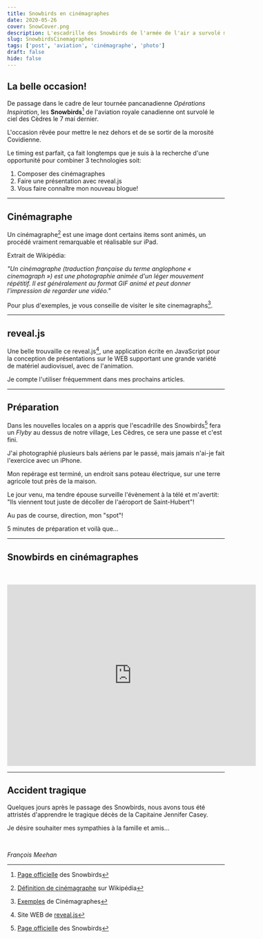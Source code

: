 ```yaml
---
title: Snowbirds en cinémagraphes
date: 2020-05-26
cover: SnowCover.png
description: L'escadrille des Snowbirds de l'armée de l'air a survolé mon patelin, présentation de cinémagraphes.
slug: SnowbirdsCinemagraphes
tags: ['post', 'aviation', 'cinémagraphe', 'photo']
draft: false
hide: false
---
```


## La belle occasion!


De passage dans le cadre de leur tournée pancanadienne *Opérations Inspiration*, les **Snowbirds**[^1] de l'aviation royale canadienne ont survolé le ciel des Cèdres le 7 mai dernier.


L'occasion rêvée pour mettre le nez dehors et de se sortir de la morosité Covidienne.


Le timing est parfait, ça fait longtemps que je suis à la recherche d'une opportunité pour combiner 3 technologies soit:


1. Composer des cinémagraphes
1. Faire une présentation avec reveal.js
1. Vous faire connaître mon nouveau blogue!


---


## Cinémagraphe


Un cinémagraphe[^2] est une image dont certains items sont animés, un procédé vraiment remarquable et réalisable sur iPad.

Extrait de Wikipédia:


*"Un cinémagraphe (traduction française du terme anglophone « cinemagraph ») est une photographie animée d'un léger mouvement répétitif. Il est généralement au format GIF animé et peut donner l'impression de regarder une vidéo."*


Pour plus d'exemples, je vous conseille de visiter le site cinemagraphs[^3].


---


## reveal.js


Une belle trouvaille ce reveal.js[^4], une application écrite en JavaScript pour la conception de présentations sur le WEB supportant une grande variété de matériel audiovisuel, avec de l'animation.

Je compte l'utiliser fréquemment dans mes prochains articles.


---


## Préparation

Dans les nouvelles locales on a appris que l'escadrille des Snowbirds[^1] fera un *Flyby* au dessus de notre village, Les Cèdres, ce sera une passe et c'est fini.

J'ai photographié plusieurs bals aériens par le passé, mais jamais n'ai-je fait l'exercice avec un iPhone.


Mon repérage est terminé, un endroit sans poteau électrique, sur une terre agricole tout près de la maison.


Le jour venu, ma tendre épouse surveille l'évènement à la télé et m'avertit: "Ils viennent tout juste de décoller de l'aéroport de Saint-Hubert"!

Au pas de course, direction, mon "spot"!


5 minutes de préparation et voilà que...


---


##  Snowbirds en cinémagraphes

<br/>
<br/>

<iframe src="https://slides.com/fmeehan/deck/embed?token=ne3of_Qo&style=light" width="576" height="420" scrolling="no" frameborder="0" webkitallowfullscreen mozallowfullscreen allowfullscreen></iframe>


---


## Accident tragique


Quelques jours après le passage des Snowbirds, nous avons tous été attristés d'apprendre le tragique décès de la Capitaine Jennifer Casey.


Je désire souhaiter mes sympathies à la famille et amis...

<br/>

*François Meehan*



[^1]: [Page officielle](http://rcaf-arc.forces.gc.ca/fr/snowbirds/index.page) des Snowbirds
[^4]: Site WEB de [reveal.js](https://revealjs.com/#/)
[^2]: [Définition de cinémagraphe](https://fr.wikipedia.org/wiki/Cinemagraphe) sur Wikipédia
[^3]: [Exemples](http://cinemagraphs.com/) de Cinémagraphes
